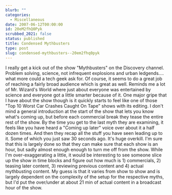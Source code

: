 ```yaml
---
blurb: ""
categories:
  - Miscellaneous
date: 2007-06-12T00:00:00
id: 20eM2fhQ0Pyk
scrubbed_2021: false
status: published
title: Condensed Mythbusters
type: post
slug: condensed-mythbusters--20em2fhq0pyk
---
```


I really get a kick out of the show "Mythbusters" on the Discovery
channel. Problem solving, science, not infrequent explosions and
urban ledgends.... what more could a tech geek ask for. Of course,
it seems to do a great job of reaching a fairly broad audience
which is great as well. Reminds me a lot of Mr. Wizard's World
where just about everyone was entertained by science and everyone
got a little smarter because of it. One major gripe that I have
about the show though is it quickly starts to feel like one of
those "Top 10 Worst Car Crashes Caught On Tape" shows with its
editing. I don't mind a general introduction at the start of the
show that lets you know what's coming up, but before each
commercial break they tease the entire rest of the show. By the
time you get to the last myth they are examining, it feels like you
have heard a "Coming up later" voice over about it a half dozen
times. And then they recap all the stuff you have seen leading up
to it. Some of which you just saw 30 seconds ago. It's huge
overkill. I'm sure that this is largely done so that they can make
sure that each show is an hour, but sadly almost enough enough to
turn me off from the show. While I'm over-exaggerating a little, it
would be interesting to see someone slice up the show in time
blocks and figure out how much is 1) commercials, 2) teasing later
content, 3) reviewing previous content and 4) actual mythbusting
content. My guess is that it varies from show to show and is
largely dependent on the complexity of the setup for the respective
myths, but I'd put the over/under at about 21 min of actual content
in a broadcast hour of the show.